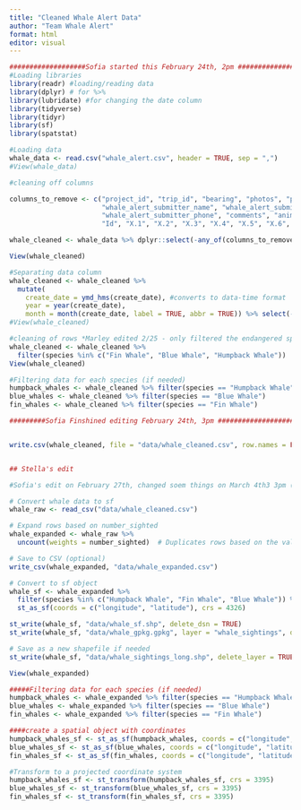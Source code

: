 ```yaml
---
title: "Cleaned Whale Alert Data"
author: "Team Whale Alert"
format: html
editor: visual
---
```


```r
###################Sofia started this February 24th, 2pm #################################### 
#Loading libraries
library(readr) #loading/reading data
library(dplyr) # for %>%
library(lubridate) #for changing the date column
library(tidyverse)
library(tidyr)
library(sf)
library(spatstat)

#Loading data
whale_data <- read.csv("whale_alert.csv", header = TRUE, sep = ",")
#View(whale_data)

#cleaning off columns

columns_to_remove <- c("project_id", "trip_id", "bearing", "photos", "photos_taken", 
                       "whale_alert_submitter_name", "whale_alert_submitter_email", 
                       "whale_alert_submitter_phone", "comments", "animal_status", 
                       "Id", "X.1", "X.2", "X.3", "X.4", "X.5", "X.6", "X.7", "X", "Y")

whale_cleaned <- whale_data %>% dplyr::select(-any_of(columns_to_remove))

View(whale_cleaned)

#Separating data column
whale_cleaned <- whale_cleaned %>%
  mutate(
    create_date = ymd_hms(create_date), #converts to data-time format
    year = year(create_date),
    month = month(create_date, label = TRUE, abbr = TRUE)) %>% select(-c(create_date)) %>%     rename(species = whale_alert_species)
#View(whale_cleaned)

#cleaning of rows *Marley edited 2/25 - only filtered the endangered species we're looking at*
whale_cleaned <- whale_cleaned %>%
  filter(species %in% c("Fin Whale", "Blue Whale", "Humpback Whale"))
View(whale_cleaned)

#Filtering data for each species (if needed)
humpback_whales <- whale_cleaned %>% filter(species == "Humpback Whale")
blue_whales <- whale_cleaned %>% filter(species == "Blue Whale")
fin_whales <- whale_cleaned %>% filter(species == "Fin Whale")

#########Sofia Finshined editing February 24th, 3pm #####################################


write.csv(whale_cleaned, file = "data/whale_cleaned.csv", row.names = FALSE)


## Stella's edit
```

```r

#Sofia's edit on February 27th, changed soem things on March 4th3 3pm (added:whale_expanded)

# Convert whale data to sf
whale_raw <- read_csv("data/whale_cleaned.csv")

# Expand rows based on number_sighted
whale_expanded <- whale_raw %>%
  uncount(weights = number_sighted)  # Duplicates rows based on the value in number_sighted

# Save to CSV (optional)
write_csv(whale_expanded, "data/whale_expanded.csv")

# Convert to sf object
whale_sf <- whale_expanded %>%
  filter(species %in% c("Humpback Whale", "Fin Whale", "Blue Whale")) %>% 
  st_as_sf(coords = c("longitude", "latitude"), crs = 4326)

st_write(whale_sf, "data/whale_sf.shp", delete_dsn = TRUE)
st_write(whale_sf, "data/whale_gpkg.gpkg", layer = "whale_sightings", delete_layer = TRUE)

# Save as a new shapefile if needed
st_write(whale_sf, "data/whale_sightings_long.shp", delete_layer = TRUE)

View(whale_expanded)


```

```r

#####Filtering data for each species (if needed)
humpback_whales <- whale_expanded %>% filter(species == "Humpback Whale")
blue_whales <- whale_expanded %>% filter(species == "Blue Whale")
fin_whales <- whale_expanded %>% filter(species == "Fin Whale")

####create a spatial object with coordinates 
humpback_whales_sf <- st_as_sf(humpback_whales, coords = c("longitude", "latitude"),crs = 4326)
blue_whales_sf <- st_as_sf(blue_whales, coords = c("longitude", "latitude"), crs = 4326)
fin_whales_sf <- st_as_sf(fin_whales, coords = c("longitude", "latitude"), crs = 4326)

#Transform to a projected coordinate system 
humpback_whales_sf <- st_transform(humpback_whales_sf, crs = 3395)
blue_whales_sf <- st_transform(blue_whales_sf, crs = 3395)
fin_whales_sf <- st_transform(fin_whales_sf, crs = 3395)



```

